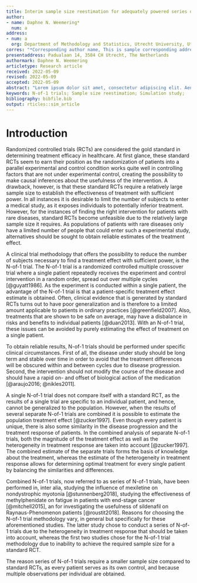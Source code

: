 ```yaml
---
title: Interim sample size reestimation for adequately powered series of N-of-1 trials
author:
- name: Daphne N. Weemering*
  num: a
address:
- num: a
  org: Department of Methodology and Statistics, Utrecht University, Utrecht, The Netherlands
corres: "*Corresponding author name, This is sample corresponding address. \\email{authorone@gmail.com}"
presentaddress: Padualaan 14, 3584 CH Utrecht, The Netherlands
authormark: Daphne N. Weemering
articletype: Research article
received: 2022-05-09
revised: 2022-05-09
accepted: 2022-05-09
abstract: "Lorem ipsum dolor sit amet, consectetur adipiscing elit. Aenean ut elit odio. Donec fermentum tellus neque, vitae fringilla orci pretium vitae. Fusce maximus finibus facilisis. Donec ut ullamcorper turpis. Donec ut porta ipsum. Nullam cursus mauris a sapien ornare pulvinar. Aenean malesuada molestie erat quis mattis. Praesent scelerisque posuere faucibus. Praesent nunc nulla, ullamcorper ut ullamcorper sed, molestie ut est. Donec consequat libero nisi, non semper velit vulputate et. Quisque eleifend tincidunt ligula, bibendum finibus massa cursus eget. Curabitur aliquet vehicula quam non pulvinar. Aliquam facilisis tortor nec purus finibus, sit amet elementum eros sodales. Ut porta porttitor vestibulum. Integer molestie, leo ut maximus aliquam, velit dui iaculis nibh, eget hendrerit purus risus sit amet dolor. Sed sed tincidunt ex. Curabitur imperdiet egestas tellus in iaculis. Maecenas ante neque, pretium vel nisl at, lobortis lacinia neque. In gravida elit vel volutpat imperdiet. Sed ut nulla arcu. Proin blandit interdum ex sit amet laoreet. Phasellus efficitur, sem hendrerit mattis dapibus, nunc tellus ornare nisi, nec eleifend enim nibh ac ipsum. Aenean tincidunt nisl sit amet facilisis faucibus. Donec odio erat, bibendum eu imperdiet sed, gravida luctus turpis."
keywords: N-of-1 trials; Sample size reestimation; Simulation study;
bibliography: bibfile.bib
output: rticles::sim_article
---
```


# Introduction 
Randomized controlled trials (RCTs) are considered the gold standard in determining treatment efficacy in healthcare. At first glance, these standard RCTs seem to earn their position as the randomization of patients into a parallel experimental and control condition works quite well in controlling factors that are not under experimental control, creating the possibility to make causal inferences about the usefulness of the intervention. A drawback, however, is that these standard RCTs require a relatively large sample size to establish the effectiveness of treatment with sufficient power. In all instances it is desirable to limit the number of subjects to enter a medical study, as it exposes individuals to potentially inferior treatment. However, for the instances of finding the right intervention for patients with rare diseases, standard RCTs become unfeasible due to the relatively large sample size it requires. As populations of patients with rare diseases only have a limited number of people that could enter such a experimental study, alternatives should be sought to obtain reliable estimates of the treatment effect. 

A clinical trial methodology that offers the possibility to reduce the number of subjects necessary to find a treatment effect with sufficient power, is the N-of-1 trial. The N-of-1 trial is a randomized controlled multiple crossover trial where a single patient repeatedly receives the experiment and control intervention in a random order, spread out over multiple cycles [@guyatt1986]. As the experiment is conducted within a single patient, the advantage of the N-of-1 trial is that a patient-specific treatment effect estimate is obtained. Often, clinical evidence that is generated by standard RCTs turns out to have poor generalization and is therefore to a limited amount applicable to patients in ordinary practices [@greenfield2007]. Also, treatments that are shown to be safe on average, may have a disbalance in risks and benefits to individual patients [@duan2013]. With an N-of-1 trial, these issues can be avoided by purely estimating the effect of treatment on a single patient. 

To obtain reliable results, N-of-1 trials should be performed under specific clinical circumstances. First of all, the disease under study should be long term and stable over time in order to avoid that the treatment differences will be obscured within and between cycles due to disease progression. Second, the intervention should not modify the course of the disease and should have a rapid on- and offset of biological action of the medication [@araujo2016; @nikles2011]. 

A single N-of-1 trial does not compare itself with a standard RCT, as the results of a single trial are specific to an individual patient, and hence, cannot be generalized to the population. However, when the results of several separate N-of-1 trials are combined it is possible to estimate the population treatment effect [@zucker1997]. Even though every patient is unique, there is also some similarity in the disease progression and the treatment response of patients. In the combined analysis of separate N-of-1 trials, both the magnitude of the treatment effect as well as the heterogeneity in treatment response are taken into account [@zucker1997]. The combined estimate of the separate trials forms the basis of knowledge about the treatment, whereas the estimate of the heterogeneity in treatment response allows for determining optimal treatment for every single patient by balancing the similarities and differences. 

Combined N-of-1 trials, now referred to as series of N-of-1 trials, have been performed in, inter alia, studying the influence of mexiletine on nondystrophic myotonia [@stunnenberg2018], studying the effectiveness of methylphenidate on fatigue in patients with end-stage cancer [@mitchell2015], an for investigating the usefulness of sildenafil on Raynaus-Phenomenon patients [@roustit2018]. Reasons for choosing the N-of-1 trial methodology vary, in general but specifically for these aforementioned studies. The latter study chose to conduct a series of N-of-1 trials due to the heterogeneity in treatment response that should be taken into account, whereas the first two studies chose for the N-of-1 trial methodology due to inability to achieve the required sample size for a standard RCT. 

The reason series of N-of-1 trials require a smaller sample size compared to standard RCTs, as every patient serves as its own control, and because multiple observations per individual are obtained. 
















